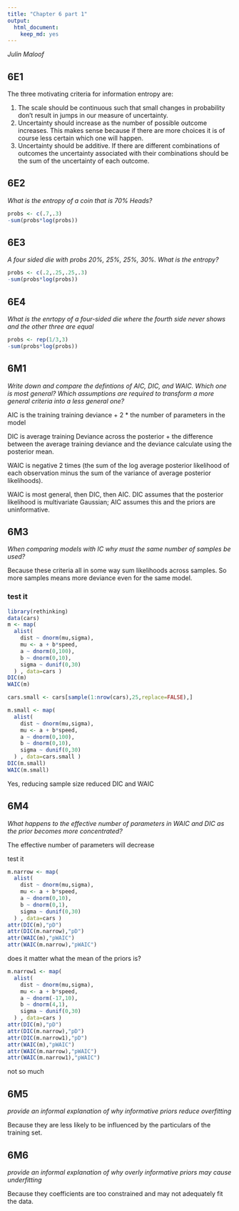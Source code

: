 ```yaml
---
title: "Chapter 6 part 1"
output: 
  html_document: 
    keep_md: yes
---
```


_Julin Maloof_

## 6E1

The three motivating criteria for information entropy are:

1. The scale should be continuous such that small changes in probability don't result in jumps in our measure of uncertainty.
2. Uncertainty should increase as the number of possible outcome increases.  This makes sense because if there are more choices it is of course less certain which one will happen.
3. Uncertainty should be additive.  If there are different combinations of outcomes the uncertainty associated with their combinations should be the sum of the uncertainty of each outcome.

## 6E2

_What is the entropy of a coin that is 70% Heads?_

```r
probs <- c(.7,.3)
-sum(probs*log(probs))
```

## 6E3

_A four sided die with probs 20%, 25%, 25%, 30%.  What is the entropy?_

```r
probs <- c(.2,.25,.25,.3)
-sum(probs*log(probs))
```

## 6E4

_What is the enrtopy of a four-sided die where the fourth side never shows and the other three are equal_

```r
probs <- rep(1/3,3)
-sum(probs*log(probs))
```

## 6M1

_Write down and compare the defintions of AIC, DIC, and WAIC.  Which one is most general?  Which assumptions are required to transform a more general criteria into a less general one?_

AIC is the training training deviance + 2 * the number of parameters in the model

DIC is average training Deviance across the posterior + the difference between the average training deviance and the deviance calculate using the posterior mean.

WAIC is negative 2 times (the sum of the log average posterior likelihood of each observation minus the sum of the variance of average posterior likelihoods).

WAIC is most general, then DIC, then AIC.  DIC assumes that the posterior likelihood is multivariate Gaussian; AIC assumes this and the priors are uninformative.

## 6M3

_When comparing models with IC why must the same number of samples be used?_

Because these criteria all in some way sum likelihoods across samples.  So more samples means more deviance even for the same model.

### test it

```r
library(rethinking)
data(cars)
m <- map(
  alist(
    dist ~ dnorm(mu,sigma),
    mu <- a + b*speed,
    a ~ dnorm(0,100),
    b ~ dnorm(0,10),
    sigma ~ dunif(0,30)
  ) , data=cars )
DIC(m)
WAIC(m)

cars.small <- cars[sample(1:nrow(cars),25,replace=FALSE),]

m.small <- map(
  alist(
    dist ~ dnorm(mu,sigma),
    mu <- a + b*speed,
    a ~ dnorm(0,100),
    b ~ dnorm(0,10),
    sigma ~ dunif(0,30)
  ) , data=cars.small )
DIC(m.small)
WAIC(m.small)
```

Yes, reducing sample size reduced DIC and WAIC

## 6M4 

_What happens to the effective number of parameters in WAIC and DIC as the prior becomes more concentrated?_ 

The effective number of parameters will decrease

test it
```r
m.narrow <- map(
  alist(
    dist ~ dnorm(mu,sigma),
    mu <- a + b*speed,
    a ~ dnorm(0,10),
    b ~ dnorm(0,1),
    sigma ~ dunif(0,30)
  ) , data=cars )
attr(DIC(m),"pD")
attr(DIC(m.narrow),"pD")
attr(WAIC(m),"pWAIC")
attr(WAIC(m.narrow),"pWAIC")
```

does it matter what the mean of the priors is?

```r
m.narrow1 <- map(
  alist(
    dist ~ dnorm(mu,sigma),
    mu <- a + b*speed,
    a ~ dnorm(-17,10),
    b ~ dnorm(4,1),
    sigma ~ dunif(0,30)
  ) , data=cars )
attr(DIC(m),"pD")
attr(DIC(m.narrow),"pD")
attr(DIC(m.narrow1),"pD")
attr(WAIC(m),"pWAIC")
attr(WAIC(m.narrow),"pWAIC")
attr(WAIC(m.narrow1),"pWAIC")

```

not so much

## 6M5

_provide an informal explanation of why informative priors reduce overfitting_

Because they are less likely to be influenced by the particulars of the training set.

## 6M6

_provide an informal explanation of why overly informative priors may cause underfitting_

Because they coefficients are too constrained and may not adequately fit the data.


